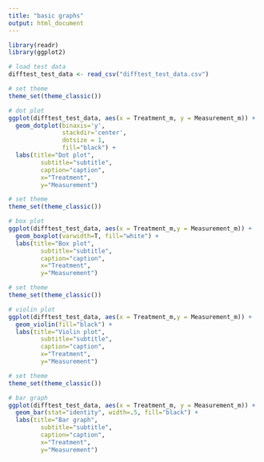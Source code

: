 ---
title: "basic graphs"
output: html_document
---

```{r}
library(readr)
library(ggplot2)
```

```{r}
# load test data
difftest_test_data <- read_csv("difftest_test_data.csv")
```

```{r}
# set theme
theme_set(theme_classic())

# dot plot
ggplot(difftest_test_data, aes(x = Treatment_m, y = Measurement_m)) + 
  geom_dotplot(binaxis='y', 
               stackdir='center', 
               dotsize = 1, 
               fill="black") +
  labs(title="Dot plot", 
         subtitle="subtitle",
         caption="caption",
         x="Treatment",
         y="Measurement")
```

```{r}
# set theme
theme_set(theme_classic())

# box plot
ggplot(difftest_test_data, aes(x = Treatment_m,y = Measurement_m)) + 
  geom_boxplot(varwidth=T, fill="white") + 
  labs(title="Box plot", 
         subtitle="subtitle",
         caption="caption",
         x="Treatment",
         y="Measurement")
```

```{r}
# set theme
theme_set(theme_classic())

# violin plot
ggplot(difftest_test_data, aes(x = Treatment_m,y = Measurement_m)) + 
  geom_violin(fill="black") + 
  labs(title="Violin plot", 
         subtitle="subtitle",
         caption="caption",
         x="Treatment",
         y="Measurement")
```

```{r}
# set theme
theme_set(theme_classic())

# bar graph
ggplot(difftest_test_data, aes(x = Treatment_m, y = Measurement_m)) + 
  geom_bar(stat="identity", width=.5, fill="black") + 
  labs(title="Bar graph", 
         subtitle="subtitle",
         caption="caption",
         x="Treatment",
         y="Measurement")
```
